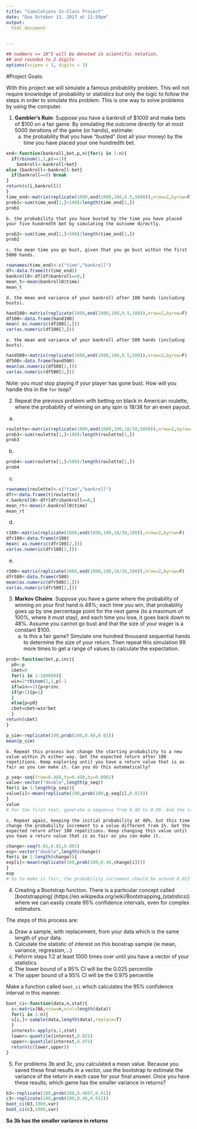 ```yaml
---
title: "Simulations In-Class Project"
date: "Due October 13, 2017 at 11:59pm"
output:
  html_document


---
```


<style type="text/css">
.table {

    width: 80%;
    margin-left:10%; 
    margin-right:10%;
}
</style>
```r
## numbers >= 10^5 will be denoted in scientific notation,
## and rounded to 2 digits
options(scipen = 3, digits = 3)
```




#Project Goals:


With this project we will simulate a famous probability problem. This will not require knowledge of probability or statistics but only the logic to follow the steps in order to simulate this problem. This is one way to solve problems by using the computer. 

 1. **Gambler's Ruin**: Suppose you have a bankroll of $1000 and make bets of $100 on a fair game. By simulating the outcome directly for at most 5000 iterations of the game (or hands), estimate:
    a. the probability that you have "busted" (lost all your money) by the time you have placed your one hundredth bet. 
    
```r
end<-function(bankroll,bet,p,n){for(i in 1:n){
  if(rbinom(1,1,p)==1){
    bankroll<-bankroll+bet}
else {bankroll<-bankroll-bet}
  if(bankroll==0) break
}
return(c(i,bankroll))
}
time_end<-matrix(replicate(1000,end(1000,100,0.5,5000)),nrow=2,byrow=F)
prob1<-sum(time_end[1,]<100)/length(time_end[1,])
prob1
```

    b. the probability that you have busted by the time you have placed your five hundredth bet by simulating the outcome directly. 

```r
prob2<-sum(time_end[1,]<500)/length(time_end[1,])
prob2
```

    c. the mean time you go bust, given that you go bust within the first 5000 hands.
    
```r
rownames(time_end)<-c("time","bankroll")
df<-data.frame(t(time_end))
bankroll0<-df[df$bankroll==0,]
mean_t<-mean(bankroll0$time)
mean_t
```

    d. the mean and variance of your bankroll after 100 hands (including busts).

```r
hand100<-matrix(replicate(1000,end(1000,100,0.5,100)),nrow=2,byrow=F)
df100<-data.frame(hand100)
mean( as.numeric(df100[2,]))
var(as.numeric(df100[2,]))
```

    e. the mean and variance of your bankroll after 500 hands (including busts).
    
```r
hand500<-matrix(replicate(1000,end(1000,100,0.5,500)),nrow=2,byrow=F)
df500<-data.frame(hand500)
mean(as.numeric(df500[2,]))
var(as.numeric(df500[2,]))
```

 
Note: you *must* stop playing if your player has gone bust. How will you handle this in the `for` loop?

2. Repeat the previous problem with betting on black in American roulette, where the probability of winning on any spin is 18/38 for an even payout.
a.
```r
roulette<-matrix(replicate(1000,end(1000,100,18/38,5000)),nrow=2,byrow=F)
prob3<-sum(roulette[1,]<100)/length(roulette[1,])
prob3
```
b.
```r
prob4<-sum(roulette[1,]<500)/length(roulette[1,])
prob4
```
c.
```r
rownames(roulette)<-c("time","bankroll")
dfr<-data.frame(t(roulette))
r.bankroll0<-dfr[dfr$bankroll==0,]
mean_rt<-mean(r.bankroll0$time)
mean_rt
```
d.
```r
r100<-matrix(replicate(1000,end(1000,100,18/38,100)),nrow=2,byrow=F)
dfr100<-data.frame(r100)
mean( as.numeric(dfr100[2,]))
var(as.numeric(dfr100[2,]))
```
e.
```r
r500<-matrix(replicate(1000,end(1000,100,18/38,500)),nrow=2,byrow=F)
dfr500<-data.frame(r500)
mean(as.numeric(dfr500[2,]))
var(as.numeric(dfr500[2,]))
```


3. **Markov Chains**. Suppose you have a game where the probability of winning on your first hand is 48%; each time you win, that probability goes up by one percentage point for the next game (to a maximum of 100%, where it must stay), and each time you lose, it goes back down to 48%. Assume you cannot go bust and that the size of your wager is a constant $100.
    a. Is this a fair game? Simulate one hundred thousand sequential hands to determine the size of your return. Then repeat this simulation 99 more times to get a range of values to calculate the expectation.

```r
prob<-function(bet,p,inc){
  p0<-p
  cbet=0
  for(i in 1:100000){
  win=2*rbinom(1,1,p)-1
  if(win==1){p=p+inc
  if(p>1){p=1}
  }
  else{p=p0}
  cbet=cbet+win*bet
  }
return(cbet)
}

p_sim<-replicate(100,prob(100,0.48,0.01))
mean(p_sim)
```

    b. Repeat this process but change the starting probability to a new value within 2% either way. Get the expected return after 100 repetitions. Keep exploring until you have a return value that is as fair as you can make it. Can you do this automatically?

```r
p_seq<-seq(from=0.488,to=0.490,by=0.0002)
value<-vector("double",length(p_seq))
for(i in 1:length(p_seq)){
value[i]<-mean(replicate(100,prob(100,p_seq[i],0.01)))
}
value
# For the first test, generate a sequence from 0.48 to 0.49. And the starting probability should be around 0.489 to make a relatively fair return value. Then do the second test, generate a sequence from 0.488 to 0.490. After analysing the value(-25490 -33050 -23478  46552 -13356 -13028  42510  -4120   -896   9816   3902), the starting probability should be around 0.4897 (the average of 0.4896 and 0.4898).
```

    c. Repeat again, keeping the initial probability at 48%, but this time change the probability increment to a value different from 1%. Get the expected return after 100 repetitions. Keep changing this value until you have a return value that is as fair as you can make it. 

```r
change<-seq(0.01,0.02,0.001)
exp<-vector("double",length(change))
for(i in 1:length(change)){
exp[i]<-mean(replicate(100,prob(100,0.48,change[i])))
}
exp
# So to make it fair, the probability increment should be around 0.012 (Because after running the code, we can get exp as (-201406 -124514  -66516  168204 1071814 2081000 2768272 5453434 7124810 7920498 8683074). To get a more accurate probability increment, generate a sequence from 0.012 to 0.013 and observe the result.
```


4. Creating a Bootstrap function. There is a particular concept called [bootstrapping]
(https://en.wikipedia.org/wiki/Bootstrapping_(statistics)) where we can easily create 95% confidence intervals, even for complex estimators.

The steps of this process are:

  a. Draw a sample, with replacement, from your data which is the same length of your data.
  b. Calculate the statistic of interest on this boostrap sample (ie mean, variance, regression,...)
  c. Peform steps 1:2 at least 1000 times over until you have a vector of your statistics. 
  d. The lower bound of a 95% CI will be the 0.025 percentile
  e. The upper bound of a 95% CI will be the 0.975 percentile

Make a function called `boot_ci` which calculates the 95% confidence interval in this manner. 

```r
boot_ci<-function(data,n,stat){
  s<-matrix(NA,nrow=n,ncol=length(data))
  for(i in 1:n){
  s[i,]<-sample(data,length(data),replace=T)
  }
  interest<-apply(s,1,stat)
  lower<-quantile(interest,0.025)
  upper<-quantile(interest,0.975)
  return(c(lower,upper))
}
```

5. For problems 3b and 3c, you calculated a mean value. Because you saved these final results in a vector, use the bootstrap to estimate the variance of the return in each case for your final answer. Once you have these results, which game has the smaller variance in returns?

```r
b3<-replicate(100,prob(100,0.4897,0.01))
c3<-replicate(100,prob(100,0.48,0.012))
boot_ci(b3,1000,var)
boot_ci(c3,1000,var)
```
**So 3b has the smaller variance in returns**
